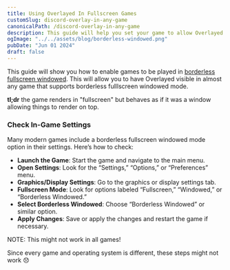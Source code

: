 ```yaml
---
title: Using Overlayed In Fullscreen Games
customSlug: discord-overlay-in-any-game
canonicalPath: /discord-overlay-in-any-game
description: This guide will help you set your game to allow Overlayed to still work
ogImage: "../../assets/blog/borderless-windowed.png"
pubDate: "Jun 01 2024"
draft: false
---
```


This guide will show you how to enable games to be played in <a href="https://www.pcgamingwiki.com/wiki/Glossary:Windowed#Borderless_fullscreen_windowed" target="_blank">borderless fullscreen windowed</a>. This will allow you to have Overlayed visible in almost any game that supports borderless fulllscreen windowed mode.

**tl;dr** the game renders in "fullscreen" but behaves as if it was a window allowing things to render on top.

### Check In-Game Settings

Many modern games include a borderless fullscreen windowed mode option in their settings. Here’s how to check:

- **Launch the Game**: Start the game and navigate to the main menu.
- **Open Settings**: Look for the “Settings,” “Options,” or “Preferences” menu.
- **Graphics/Display Settings**: Go to the graphics or display settings tab.
- **Fullscreen Mode**: Look for options labeled “Fullscreen,” “Windowed,” or “Borderless Windowed.”
- **Select Borderless Windowed**: Choose “Borderless Windowed” or similar option.
- **Apply Changes**: Save or apply the changes and restart the game if necessary.

<div
  class="bg-yellow-900 border border-yellow-500 text-white px-4"
  role="alert"
>
  <p class="font-bold h-3">NOTE: This might not work in all games!</p>
  <p class="text-sm">
    Since every game and operating system is different, these steps might not work 😞
  </p>
</div>
